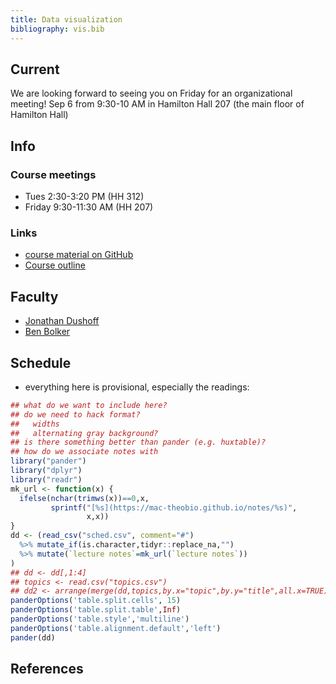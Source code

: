 ```yaml
---
title: Data visualization
bibliography: vis.bib
---
```


## Current

We are looking forward to seeing you on Friday for an organizational meeting!  Sep 6 from 9:30-10 AM in Hamilton Hall 207 (the main floor of Hamilton Hall)

## Info

### Course meetings

- Tues 2:30-3:20 PM (HH 312)
- Friday 9:30-11:30 AM (HH 207)

### Links

- [course material on GitHub](https://github.com/mac-theobio/DataViz/)
- [Course outline](outline.html)

## Faculty

-   [Jonathan Dushoff](http://www.biology.mcmaster.ca/dushoff/)
-   [Ben Bolker](http://www.math.mcmaster.ca/~bolker/)

## Schedule

- everything here is provisional, especially the readings:

```r
## what do we want to include here?
## do we need to hack format?
##   widths
##   alternating gray background?
## is there something better than pander (e.g. huxtable)?
## how do we associate notes with 
library("pander")
library("dplyr")
library("readr")
mk_url <- function(x) {
  ifelse(nchar(trimws(x))==0,x,
         sprintf("[%s](https://mac-theobio.github.io/notes/%s)",
                 x,x))
}
dd <- (read_csv("sched.csv", comment="#")
  %>% mutate_if(is.character,tidyr::replace_na,"")
  %>% mutate(`lecture notes`=mk_url(`lecture notes`))
)
## dd <- dd[,1:4]
## topics <- read.csv("topics.csv")
## dd2 <- arrange(merge(dd,topics,by.x="topic",by.y="title",all.x=TRUE),number)
panderOptions('table.split.cells', 15)
panderOptions('table.split.table',Inf)
panderOptions('table.style','multiline')
panderOptions('table.alignment.default','left')
pander(dd)
```

<!-- regular html comment
...
--> 


## References

